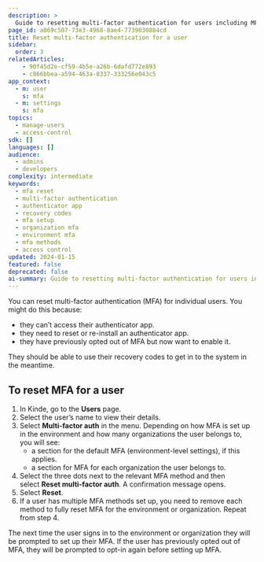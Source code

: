 ```yaml
---
description: >
  Guide to resetting multi-factor authentication for users including MFA method removal, re-enrollment, and organization-specific MFA management.
page_id: a069c507-73e3-4968-8ae4-7739030884cd
title: Reset multi-factor authentication for a user
sidebar:
  order: 3
relatedArticles:
    - 90f45d2e-cf59-4b5e-a26b-6dafd772e893
    - c866bbea-a594-463a-8337-333256e043c5
app_context:
  - m: user
    s: mfa
  - m: settings
    s: mfa
topics:
  - manage-users
  - access-control
sdk: []
languages: []
audience:
  - admins
  - developers
complexity: intermediate
keywords:
  - mfa reset
  - multi-factor authentication
  - authenticator app
  - recovery codes
  - mfa setup
  - organization mfa
  - environment mfa
  - mfa methods
  - access control
updated: 2024-01-15
featured: false
deprecated: false
ai-summary: Guide to resetting multi-factor authentication for users including MFA method removal, re-enrollment, and organization-specific MFA management.
---
```


You can reset multi-factor authentication (MFA) for individual users. You might do this because:

- they can’t access their authenticator app.
- they need to reset or re-install an authenticator app.
- they have previously opted out of MFA but now want to enable it.

They should be able to use their recovery codes to get in to the system in the meantime.

## **To reset MFA for a user**

1. In Kinde, go to the **Users** page.
2. Select the user’s name to view their details. 
3. Select **Multi-factor auth** in the menu. Depending on how MFA is set up in the environment and how many organizations the user belongs to, you will see:
    - a section for the default MFA (environment-level settings), if this applies.
    - a section for MFA for each organization the user belongs to.
4. Select the three dots next to the relevant MFA method and then select **Reset multi-factor auth**. A confirmation message opens.
5. Select **Reset**.
6. If a user has multiple MFA methods set up, you need to remove each method to fully reset MFA for the environment or organization. Repeat from step 4.

The next time the user signs in to the environment or organization they will be prompted to set up their MFA. If the user has previously opted out of MFA, they will be prompted to opt-in again before setting up MFA.
